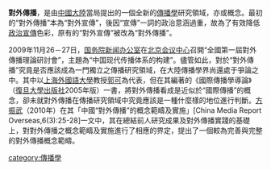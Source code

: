 '''對外傳播'''，是由[[中國大陸|中國大陸]]當局提出的一個全新的[[傳播學|傳播學]]研究領域，亦或概念。最初的“對外傳播”本為“對外宣傳”，後因“宣傳”一詞的政治意涵過重，故為了有效降低[[政治宣傳|政治宣傳]]色彩，原有的“對外宣傳”被改為“對外傳播”。

2009年11月26－27日，[[国务院新闻办公室|国务院新闻办公室]]在[[北京会议中心|北京会议中心]]召開“全國第一屆對外傳播理論研討會”，主題為“中国现代传播体系的构建”。儘管如此，對於“對外傳播”究竟是否應該成為一門獨立之傳播研究領域，在大陸傳播學界尚還處于爭論之中。其中以[[上海外國語大學|上海外國語大學]]教授[[郭可|郭可]]為代表，但在其編著的《國際傳播學導論》（[[復旦大學出版社|復旦大學出版社]]2005年版）一書，將對外傳播看成是近似於“國際傳播”的概念，卻未就對外傳播在傳播研究領域中究竟應該是一種什麼樣的地位進行判斷。[[方振武|方振武]]（2010年）在其「中國“對外傳播”的概念範疇及實施」[China Media Report Overseas,6(3):25-28]一文中，其在總結前人研究成果及對外傳播實踐的基礎上，對對外傳播之概念範疇及實施進行了相應的界定，提出了一個較為完善與完整的對外傳播概念範疇。

[[category:傳播學|category:傳播學]]